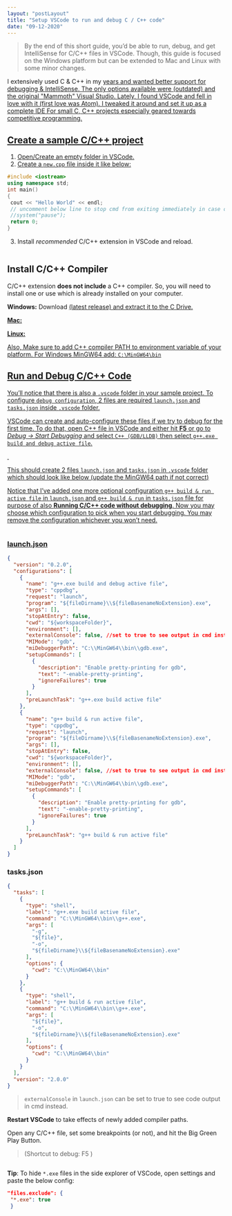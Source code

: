 ```yaml
---
layout: "postLayout"
title: "Setup VSCode to run and debug C / C++ code"
date: "09-12-2020"
---
```



> By the end of this short guide, you’d be able to run, debug, and get IntelliSense for C/C++ files in VSCode. Though, this guide is focused on the Windows platform but can be extended to Mac and Linux with some minor changes.

I extensively used C & C++ in my <A href="https://en.wikipedia.org/wiki/Competitive_programming" text="competitive programming" new={true} />
years and wanted better support for debugging & IntelliSense. The only options available
were <A href="https://orwelldevcpp.blogspot.com" text="Dev-C++" new={true} /> (outdated) and the original "Mammoth"
Visual Studio. Lately, I found VSCode and fell in love with it (first love was Atom).
I tweaked it around and set it up as a complete IDE For small C, C++ projects especially
geared towards competitive programming.

## Create a sample C/C++ project

1. Open/Create an empty folder in VSCode.
2. Create a `new.cpp` file inside it like below:

```cpp:new.cpp
#include <iostream>
using namespace std;
int main()
{
 cout << "Hello World" << endl;
 // uncomment below line to stop cmd from exiting immediately in case of "externalConsole": true
 //system("pause");
 return 0;
}
```

3. Install _recommended_ C/C++ extension in VSCode and reload.

<Img src={img1} alt="" caption="Official C/C++ Extension for VSCode" />

## Install C/C++ Compiler

C/C++ extension **does not include** a C++ compiler. So, you will need to install one or use which is already installed on your computer.

**Windows:** Download <A href="https://github.com/gorvgoyl/MinGW64/releases" text="MinGW64.zip" new={true} /> (latest release) and extract it to the C Drive.

**Mac:** <A href="https://developer.apple.com/xcode/" text="XCode" new={true} />

**Linux:** <A text="GCC" href="https://gcc.gnu.org/"  new={true} />

Also, Make sure to add C++ compiler PATH to environment variable of your platform. For Windows MinGW64 add: `C:\MinGW64\bin`

## Run and Debug C/C++ Code

You’ll notice that there is also a `.vscode` folder in your sample project. To configure `debug configuration`, 2 files are required `launch.json` and `tasks.json` inside `.vscode` folder.

VSCode can create and auto-configure these files if we try to debug for the first time. To do that, open C++ file in VSCode and either hit **F5** or go to _Debug -\> Start Debugging_ and select `C++ (GDB/LLDB)` then select `g++.exe build and debug active file`.

<Img src={img2} alt="" caption="Select C++ (GDB/LLDB)" />

<Img src={img3} alt="" caption="Select g++.exe build and debug active file" />

This should create 2 files `launch.json` and `tasks.json` in `.vscode` folder which should look like below (update the MinGW64 path if not correct)

Notice that I’ve added one more optional configuration `g++ build & run active file` in `launch.json` and `g++ build & run` in `tasks.json` file for purpose of also **Running C/C++ code without debugging**. Now you may choose which configuration to pick when you start debugging. You may remove the configuration whichever you won’t need.

<Img src={img4} alt="" caption="Run & Debug or Only run code" />

### launch.json

```json:launch.json
{
  "version": "0.2.0",
  "configurations": [
    {
      "name": "g++.exe build and debug active file",
      "type": "cppdbg",
      "request": "launch",
      "program": "${fileDirname}\\${fileBasenameNoExtension}.exe",
      "args": [],
      "stopAtEntry": false,
      "cwd": "${workspaceFolder}",
      "environment": [],
      "externalConsole": false, //set to true to see output in cmd instead
      "MIMode": "gdb",
      "miDebuggerPath": "C:\\MinGW64\\bin\\gdb.exe",
      "setupCommands": [
        {
          "description": "Enable pretty-printing for gdb",
          "text": "-enable-pretty-printing",
          "ignoreFailures": true
        }
      ],
      "preLaunchTask": "g++.exe build active file"
    },
    {
      "name": "g++ build & run active file",
      "type": "cppdbg",
      "request": "launch",
      "program": "${fileDirname}\\${fileBasenameNoExtension}.exe",
      "args": [],
      "stopAtEntry": false,
      "cwd": "${workspaceFolder}",
      "environment": [],
      "externalConsole": false, //set to true to see output in cmd instead
      "MIMode": "gdb",
      "miDebuggerPath": "C:\\MinGW64\\bin\\gdb.exe",
      "setupCommands": [
        {
          "description": "Enable pretty-printing for gdb",
          "text": "-enable-pretty-printing",
          "ignoreFailures": true
        }
      ],
      "preLaunchTask": "g++ build & run active file"
    }
  ]
}
```

### tasks.json

```json:tasks.json
{
  "tasks": [
    {
      "type": "shell",
      "label": "g++.exe build active file",
      "command": "C:\\MinGW64\\bin\\g++.exe",
      "args": [
        "-g",
        "${file}",
        "-o",
        "${fileDirname}\\${fileBasenameNoExtension}.exe"
      ],
      "options": {
        "cwd": "C:\\MinGW64\\bin"
      }
    },
    {
      "type": "shell",
      "label": "g++ build & run active file",
      "command": "C:\\MinGW64\\bin\\g++.exe",
      "args": [
        "${file}",
        "-o",
        "${fileDirname}\\${fileBasenameNoExtension}.exe"
      ],
      "options": {
        "cwd": "C:\\MinGW64\\bin"
      }
    }
  ],
  "version": "2.0.0"
}
```

> `externalConsole` in `launch.json` can be set to true to see code output in cmd instead.

**Restart VSCode** to take effects of newly added compiler paths.

Open any C/C++ file, set some breakpoints (or not), and hit the Big Green Play Button.

> (Shortcut to debug: F5 )

<Img src={img5} alt="" caption="Select g++.exe build and debug active file" />

**Tip**: To hide `*.exe` files in the side explorer of VSCode, open settings and paste the below config:

```json
"files.exclude": {
 "*.exe": true
 }
```
